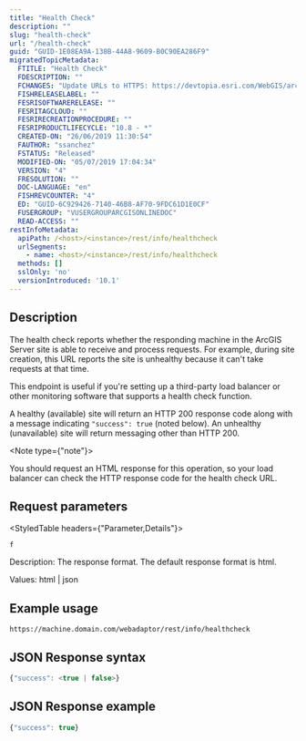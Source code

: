 ```yaml
---
title: "Health Check"
description: ""
slug: "health-check"
url: "/health-check"
guid: "GUID-1E08EA9A-138B-44A8-9609-B0C90EA286F9"
migratedTopicMetadata:
  FTITLE: "Health Check"
  FDESCRIPTION: ""
  FCHANGES: "Update URLs to HTTPS: https://devtopia.esri.com/WebGIS/arcgis-rest-api-documentation/issues/181"
  FISHRELEASELABEL: ""
  FESRISOFTWARERELEASE: ""
  FESRITAGCLOUD: ""
  FESRIRECREATIONPROCEDURE: ""
  FESRIPRODUCTLIFECYCLE: "10.8 - *"
  CREATED-ON: "26/06/2019 11:30:54"
  FAUTHOR: "ssanchez"
  FSTATUS: "Released"
  MODIFIED-ON: "05/07/2019 17:04:34"
  VERSION: "4"
  FRESOLUTION: ""
  DOC-LANGUAGE: "en"
  FISHREVCOUNTER: "4"
  ED: "GUID-6C929426-7140-46B8-AF70-9FDC61D1E0CF"
  FUSERGROUP: "VUSERGROUPARCGISONLINEDOC"
  READ-ACCESS: ""
restInfoMetadata:
  apiPath: /<host>/<instance>/rest/info/healthcheck
  urlSegments:
    - name: <host>/<instance>/rest/info/healthcheck
  methods: []
  sslOnly: 'no'
  versionIntroduced: '10.1'
---
```


## Description

The health check reports whether the responding machine in the ArcGIS Server site is able to receive and process requests. For example, during site creation, this URL reports the site is unhealthy because it can't take requests at that time.

This endpoint is useful if you're setting up a third-party load balancer or other monitoring software that supports a health check function.

A healthy (available) site will return an HTTP 200 response code along with a message indicating `"success": true`  (noted below). An unhealthy (unavailable) site will return messaging other than HTTP 200.

<Note type={"note"}>

You should request an HTML response for this operation, so your load balancer can check the HTTP response code for the health check URL.

</Note>

##  Request parameters

<StyledTable headers={"Parameter,Details"}>

<StyledTableRow>

<StyledTableCell cellStyle="markdown">

`f` 

</StyledTableCell>

<StyledTableCell cellStyle="markdown">

Description: The response format. The default response format is html.

Values: html | json

</StyledTableCell>

</StyledTableRow>

</StyledTable>

## Example usage


```other
https://machine.domain.com/webadaptor/rest/info/healthcheck

```

## JSON Response syntax

```javascript
{"success": <true | false>}
```

 

## JSON Response example

```javascript
{"success": true}
```

 
